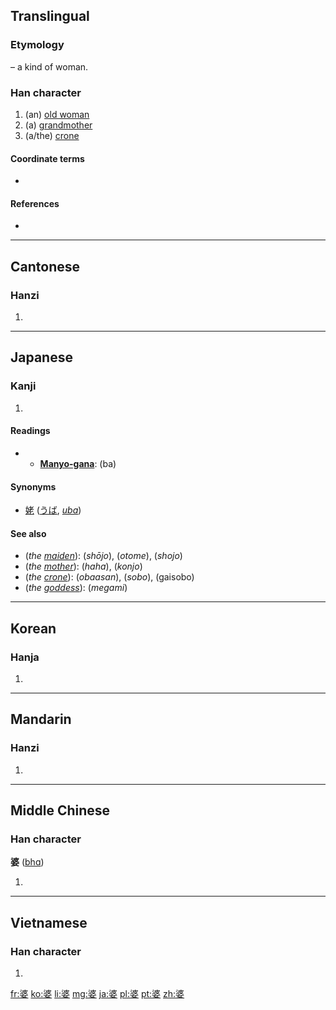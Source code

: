 ==Translingual==
===Etymology===
{{Han compound|波|女|t2=woman|ls=psc|c1=p|c2=s}} – a kind of woman.

===Han character===
{{Han char|rn=38|rad=女|as=08|sn=11|four=3440<sub>4</sub>|canj=水水女 (EEV)|ids=⿱[[波]][[女]]}}

# (an) [[old woman]]
# (a) [[grandmother]]
# (a/the) [[crone]]

====Coordinate terms====
* {{l|ja|爺}}

====References====
* {{Han ref|kx=0264.060|dkj=06390|dj=0530.260|hdz=21061.110|uh=5A46|ud=23110|bh=B143|bd=45379}}

----

==Cantonese==

===Hanzi===
{{yue-hanzi|jyut=[[po4]]|y=po4}}

# {{defn|lang=yue|sort=女08}}

----

==Japanese==
===Kanji===
{{ja-kanji|grade=c|rs=女08}}

# {{defn|lang=ja|sort=女08}}

====Readings====
* {{ja-readings|on={{l|ja|ば}} (ba)|kun={{l|ja|ばば}} (baba)}}
** '''[[Manyo-gana]]''': {{l|ja|ば}} (ba)

====Synonyms====
* [[姥]] ([[うば]], ''[[uba]]'')

====See also====
* (''the [[maiden]]''): {{l|ja|少女}} (''shōjo''), {{l|ja|乙女}} (''otome''), {{l|ja|処女}} (''shojo'')
* (''the [[mother]]''): {{l|ja|母}} (''haha''), {{l|ja|婚女}} (''konjo'')
* (''the [[crone]]''): {{l|ja|お婆さん}} (''obaasan''), {{l|ja|祖母}} (''sobo''), {{l|ja|外祖母}} (gaisobo)
* (''the [[goddess]]''): {{l|ja|女神}} (''megami'')

----

==Korean==

===Hanja===
{{ko-hanja|hangeul=파|rv=pa|mr=p'a}}

# {{defn|lang=ko|sort=女08}}

----

==Mandarin==

===Hanzi===
{{cmn-hanzi|pin=[[pó]] ([[po2]])|wg=p'o<sup>2</sup>}}

# {{defn|lang=cmn|sort=女08}}

----

==Middle Chinese==

===Han character===
'''婆''' ([[bhɑ]])<!--note: "ɑ" is an IPA symbol and is thus different from the vowel "a"-->

# {{defn|lang=zhx-mid|sort=女08}}

----

==Vietnamese==

===Han character===
{{vi-hantu|[[bà]]|rs=女08}}

# {{defn|lang=vi|sort=女08}}

[[fr:婆]]
[[ko:婆]]
[[li:婆]]
[[mg:婆]]
[[ja:婆]]
[[pl:婆]]
[[pt:婆]]
[[zh:婆]]
